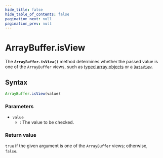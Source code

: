 ```yaml
---
hide_title: false
hide_table_of_contents: false
pagination_next: null
pagination_prev: null
---
```

# ArrayBuffer.isView

The **`ArrayBuffer.isView()`** method determines whether the
passed value is one of the `ArrayBuffer` views,
such as [typed array objects](https://developer.mozilla.org/docs/Web/JavaScript/Reference/Global_Objects/TypedArray)
or a [`DataView`](../DataView/DataView.md).

## Syntax

```js
ArrayBuffer.isView(value)
```

### Parameters

- `value`
  - : The value to be checked.

### Return value

`true` if the given argument is one of the `ArrayBuffer` views;
otherwise, `false`.
